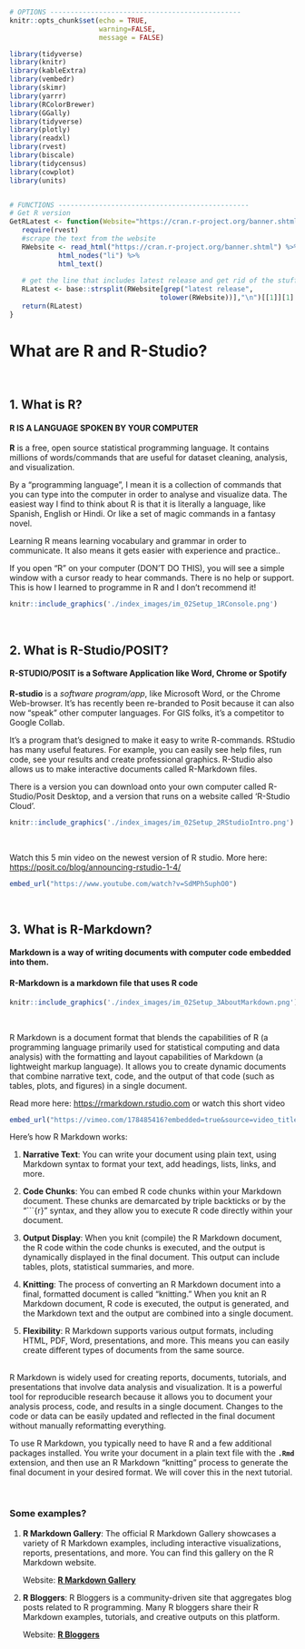 ```r
# OPTIONS -----------------------------------------------
knitr::opts_chunk$set(echo = TRUE, 
                      warning=FALSE, 
                      message = FALSE)

library(tidyverse)
library(knitr)
library(kableExtra)
library(vembedr)
library(skimr)
library(yarrr)
library(RColorBrewer)
library(GGally) 
library(tidyverse)
library(plotly)
library(readxl)
library(rvest)
library(biscale)
library(tidycensus)
library(cowplot)
library(units)


# FUNCTIONS -----------------------------------------------
# Get R version
GetRLatest <- function(Website="https://cran.r-project.org/banner.shtml"){
   require(rvest)
   #scrape the text from the website
   RWebsite <- read_html("https://cran.r-project.org/banner.shtml") %>%
            html_nodes("li") %>%
            html_text()
   
   # get the line that includes latest release and get rid of the stuff after
   RLatest <- base::strsplit(RWebsite[grep("latest release",
                                     tolower(RWebsite))],"\n")[[1]][1]
   return(RLatest)
}
```

```{=html}
<style>
details > *:not(summary){
  margin-left: 10em;
}
</style>
```

# What are R and R-Studio? {#WhatIsR .unnumbered}

<br>

## 1. What is R? {#WhatisRitself .unnumbered}

#### **R IS A LANGUAGE SPOKEN BY YOUR COMPUTER** {.unnumbered}

**R** is a free, open source statistical programming language. It contains millions of words/commands that are useful for dataset cleaning, analysis, and visualization.

By a "programming language", I mean it is a collection of commands that you can type into the computer in order to analyse and visualize data. The easiest way I find to think about R is that it is literally a language, like Spanish, English or Hindi. Or like a set of magic commands in a fantasy novel.

Learning R means learning vocabulary and grammar in order to communicate. It also means it gets easier with experience and practice..


If you open "R" on your computer (DON'T DO THIS), you will see a simple window with a cursor ready to hear commands. There is no help or support. This is how I learned to programme in R and I don't recommend it!

```r
knitr::include_graphics('./index_images/im_02Setup_1RConsole.png')
```

<br>

## 2. What is R-Studio/POSIT? {#WhatisRstudio .unnumbered}

#### **R-STUDIO/POSIT is a Software Application like Word, Chrome or Spotify** {.unnumbered}

**R-studio** is a *software program/app*, like Microsoft Word, or the Chrome Web-browser. It's has recently been re-branded to Posit because it can also now "speak" other computer languages. For GIS folks, it's a competitor to Google Collab.

It's a program that's designed to make it easy to write R-commands. RStudio has many useful features. For example, you can easily see help files, run code, see your results and create professional graphics. R-Studio also allows us to make interactive documents called R-Markdown files.

There is a version you can download onto your own computer called R-Studio/Posit Desktop, and a version that runs on a website called 'R-Studio Cloud'.

```r
knitr::include_graphics('./index_images/im_02Setup_2RStudioIntro.png')
```

<br>

Watch this 5 min video on the newest version of R studio. More here: <https://posit.co/blog/announcing-rstudio-1-4/>

```r
embed_url("https://www.youtube.com/watch?v=SdMPh5uphO0")
```

<br>

## 3. What is R-Markdown? {#WhatisMarkdown .unnumbered}


#### Markdown is a way of writing documents with computer code embedded into them. {.unnumbered}

#### R-Markdown is a markdown file that uses R code {.unnumbered}


```r
knitr::include_graphics('./index_images/im_02Setup_3AboutMarkdown.png')
```

<br>

R Markdown is a document format that blends the capabilities of R (a programming language primarily used for statistical computing and data analysis) with the formatting and layout capabilities of Markdown (a lightweight markup language). It allows you to create dynamic documents that combine narrative text, code, and the output of that code (such as tables, plots, and figures) in a single document. <br>

Read more here: <https://rmarkdown.rstudio.com> or watch this short video

```r
embed_url("https://vimeo.com/178485416?embedded=true&source=video_title&owner=22717988")
```


Here's how R Markdown works:

1.  **Narrative Text**: You can write your document using plain text, using Markdown syntax to format your text, add headings, lists, links, and more.

2.  **Code Chunks**: You can embed R code chunks within your Markdown document. These chunks are demarcated by triple backticks or by the "\`\`\`{r}" syntax, and they allow you to execute R code directly within your document.

3.  **Output Display**: When you knit (compile) the R Markdown document, the R code within the code chunks is executed, and the output is dynamically displayed in the final document. This output can include tables, plots, statistical summaries, and more.

4.  **Knitting**: The process of converting an R Markdown document into a final, formatted document is called "knitting." When you knit an R Markdown document, R code is executed, the output is generated, and the Markdown text and the output are combined into a single document.

5.  **Flexibility**: R Markdown supports various output formats, including HTML, PDF, Word, presentations, and more. This means you can easily create different types of documents from the same source.<br><br>

R Markdown is widely used for creating reports, documents, tutorials, and presentations that involve data analysis and visualization. It is a powerful tool for reproducible research because it allows you to document your analysis process, code, and results in a single document. Changes to the code or data can be easily updated and reflected in the final document without manually reformatting everything.

To use R Markdown, you typically need to have R and a few additional packages installed. You write your document in a plain text file with the **`.Rmd`** extension, and then use an R Markdown "knitting" process to generate the final document in your desired format. We will cover this in the next tutorial.

<br>

### Some examples? {.unnumbered}

1.  **R Markdown Gallery**: The official R Markdown Gallery showcases a variety of R Markdown examples, including interactive visualizations, reports, presentations, and more. You can find this gallery on the R Markdown website.

    Website: [**R Markdown Gallery**](https://rmarkdown.rstudio.com/gallery.html)

2.  **R Bloggers**: R Bloggers is a community-driven site that aggregates blog posts related to R programming. Many R bloggers share their R Markdown examples, tutorials, and creative outputs on this platform.

    Website: [**R Bloggers**](https://www.r-bloggers.com/)
